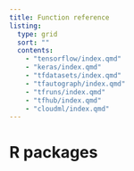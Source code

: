 ```yaml
---
title: Function reference
listing:
  type: grid
  sort: ""
  contents:
    - "tensorflow/index.qmd"
    - "keras/index.qmd"
    - "tfdatasets/index.qmd"
    - "tfautograph/index.qmd"
    - "tfruns/index.qmd"
    - "tfhub/index.qmd"
    - "cloudml/index.qmd"
---
```


# R packages


